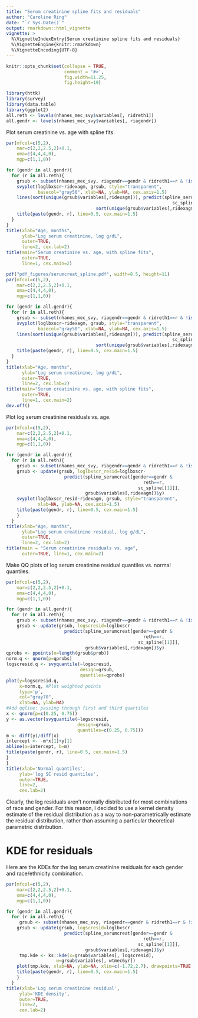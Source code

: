 ```yaml
---
title: "Serum creatinine spline fits and residuals"
author: "Caroline Ring"
date: "`r Sys.Date()`"
output: rmarkdown::html_vignette
vignette: >
  %\VignetteIndexEntry{Serum creatinine spline fits and residuals}
  %\VignetteEngine{knitr::rmarkdown}
  %\VignetteEncoding{UTF-8}
---
```


```r
knitr::opts_chunk$set(collapse = TRUE, 
                      comment = '#>', 
                      fig.width=11.25, 
                      fig.height=19)
```

```r
library(httk)
library(survey)
library(data.table)
library(ggplot2)
all.reth <- levels(nhanes_mec_svy$variables[, ridreth1])
all.gendr <- levels(nhanes_mec_svy$variables[, riagendr])
```

Plot serum creatinine vs. age with spline fits.
```r
par(mfcol=c(5,2),
    mar=c(2,2,2.5,2)+0.1,
    oma=c(4,4,4,0),
    mgp=c(1,1,0))

for (gendr in all.gendr){
  for (r in all.reth){
    grsub <- subset(nhanes_mec_svy, riagendr==gendr & ridreth1==r & !is.na(ridexagm) & !is.na(loglbxscr))
    svyplot(loglbxscr~ridexagm, grsub, style="transparent", 
            basecol="gray50", xlab=NA, ylab=NA, cex.axis=1.5)
    lines(sort(unique(grsub$variables[,ridexagm])), predict(spline_serumcreat[gender==gendr & reth==r,
                                                               sc_spline[[1]]],
                                  sort(unique(grsub$variables[,ridexagm])))$y)
    title(paste(gendr, r), line=0.5, cex.main=1.5)
  }
}
title(xlab="Age, months",
      ylab="Log serum creatinine, log g/dL",
      outer=TRUE,
      line=2, cex.lab=2)
title(main="Serum creatinine vs. age, with spline fits",
      outer=TRUE,
      line=1, cex.main=2)
```

```r
pdf("pdf_figures/serumcreat_spline.pdf", width=8.5, height=11)
par(mfcol=c(5,2),
    mar=c(2,2,2.5,2)+0.1,
    oma=c(4,4,4,0),
    mgp=c(1,1,0))

for (gendr in all.gendr){
  for (r in all.reth){
    grsub <- subset(nhanes_mec_svy, riagendr==gendr & ridreth1==r & !is.na(ridexagm) & !is.na(loglbxscr))
    svyplot(loglbxscr~ridexagm, grsub, style="transparent", 
            basecol="gray50", xlab=NA, ylab=NA, cex.axis=1.5)
    lines(sort(unique(grsub$variables[,ridexagm])), predict(spline_serumcreat[gender==gendr & reth==r,
                                                               sc_spline[[1]]],
                                  sort(unique(grsub$variables[,ridexagm])))$y)
    title(paste(gendr, r), line=0.5, cex.main=1.5)
  }
}
title(xlab="Age, months",
      ylab="Log serum creatinine, log g/dL",
      outer=TRUE,
      line=2, cex.lab=2)
title(main="Serum creatinine vs. age, with spline fits",
      outer=TRUE,
      line=1, cex.main=2)
dev.off()
```

Plot log serum creatinine residuals vs. age.
```r
par(mfcol=c(5,2),
    mar=c(2,2,2.5,2)+0.1,
    oma=c(4,4,4,0),
    mgp=c(1,1,0))

for (gendr in all.gendr){
  for (r in all.reth){
    grsub <- subset(nhanes_mec_svy, riagendr==gendr & ridreth1==r & !is.na(ridexagm) & !is.na(loglbxscr))
    grsub <- update(grsub, loglbxscr_resid=loglbxscr- 
                      predict(spline_serumcreat[gender==gendr & 
                                                    reth==r,
                                                  sc_spline[[1]]],
                              grsub$variables[,ridexagm])$y)
    svyplot(loglbxscr_resid~ridexagm, grsub, style="transparent", 
            xlab=NA, ylab=NA, cex.axis=1.5)
    title(paste(gendr, r), line=0.5, cex.main=1.5)
    }
  }
title(xlab="Age, months",
      ylab="Log serum creatinine residual, log g/dL", 
      outer=TRUE,
      line=2, cex.lab=2)
title(main = "Serum creatinine residuals vs. age",
      outer=TRUE, line=1, cex.main=2)
```

Make QQ plots of log serum creatinine residual quantiles vs. normal quantiles.
```r
par(mfcol=c(5,2),
    mar=c(2,2,2.5,2)+0.1,
    oma=c(4,4,4,0),
    mgp=c(1,1,0))

for (gendr in all.gendr){
  for (r in all.reth){
    grsub <- subset(nhanes_mec_svy, riagendr==gendr & ridreth1==r & !is.na(ridexagm) & !is.na(loglbxscr))
    grsub <- update(grsub, logscresid=loglbxscr- 
                      predict(spline_serumcreat[gender==gendr & 
                                                    reth==r,
                                                  sc_spline[[1]]],
                              grsub$variables[,ridexagm])$y)
qprobs <- ppoints(n=length(grsub$prob))
norm.q <- qnorm(p=qprobs)
logscresid.q <- svyquantile(~logscresid, 
                            design=grsub,
                            quantiles=qprobs)
plot(y=logscresid.q,
     x=norm.q, #Plot weighted points
     type='p',
     col="gray70",
     xlab=NA, ylab=NA)
#Add qqline: passing through first and third quartiles
x <- qnorm(p=c(0.25, 0.75))
y <- as.vector(svyquantile(~logscresid, 
                           design=grsub,
                           quantiles=c(0.25, 0.75)))
m <- diff(y)/diff(x)
intercept <- -m*x[1]+y[1]
abline(a=intercept, b=m)
title(paste(gendr, r), line=0.5, cex.main=1.5)
}
}
title(xlab='Normal quantiles',
     ylab='log SC resid quantiles',
     outer=TRUE,
     line=2,
     cex.lab=2)
```

Clearly, the log residuals aren't normally distributed for most combinations of race and gender. For this reason, I decided to use a kernel density estimate of the residual distribution as a way to non-parametrically estimate the residual distribution, rather than assuming a particular theoretical parametric distribution.

# KDE for residuals
Here are the KDEs for the log serum creatinine residuals for each gender and race/ethnicity combination.
```r

par(mfcol=c(5,2),
    mar=c(2,2,2.5,2)+0.1,
    oma=c(4,4,4,0),
    mgp=c(1,1,0))

for (gendr in all.gendr){
  for (r in all.reth){
     grsub <- subset(nhanes_mec_svy, riagendr==gendr & ridreth1==r & !is.na(ridexagm) & !is.na(loglbxscr))
    grsub <- update(grsub, logscresid=loglbxscr- 
                      predict(spline_serumcreat[gender==gendr & 
                                                    reth==r,
                                                  sc_spline[[1]]],
                              grsub$variables[,ridexagm])$y)
     tmp.kde <- ks::kde(x=grsub$variables[, logscresid],
                   w=grsub$variables[, wtmec6yr])
    plot(tmp.kde, xlab=NA, ylab=NA, xlim=c(-1.72,2.7), drawpoints=TRUE, col.pt="black")
    title(paste(gendr, r), line=0.5, cex.main=1.5)
    }
  }
title(xlab='Log serum creatinine residual',
     ylab='KDE density',
     outer=TRUE,
     line=2,
     cex.lab=2)
```